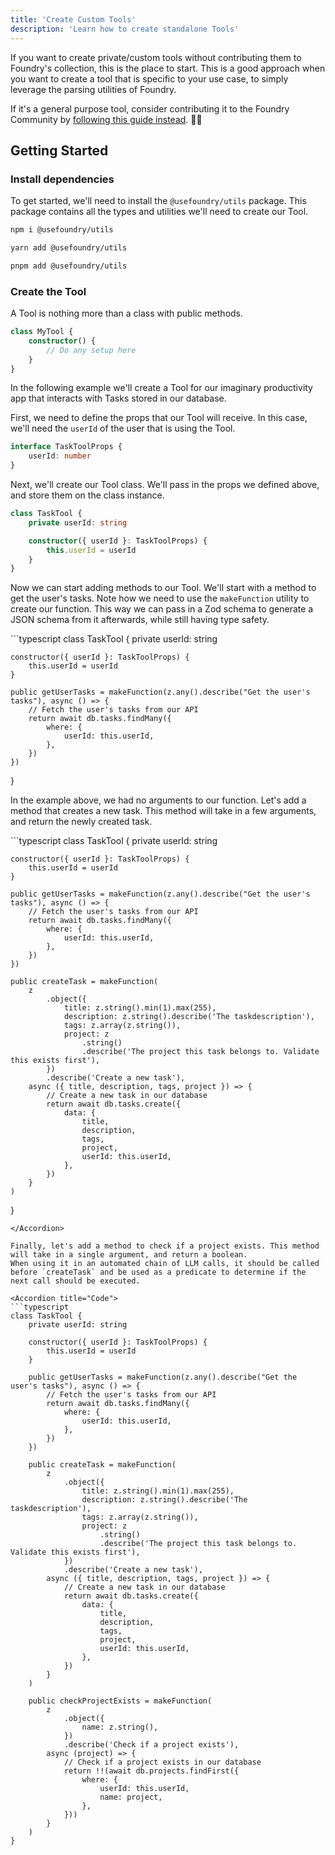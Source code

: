 ```yaml
---
title: 'Create Custom Tools'
description: 'Learn how to create standalone Tools'
---
```


If you want to create private/custom tools without contributing them to Foundry's collection, this is the place to start.
This is a good approach when you want to create a tool that is specific to your use case, to simply leverage the parsing utilities of Foundry.

If it's a general purpose tool, consider contributing it to the Foundry Community by [following this guide instead](/contributing). 🫶🏼

## Getting Started

### Install dependencies

To get started, we'll need to install the `@usefoundry/utils` package. This package contains all the types and utilities we'll need to create our Tool.

<CodeGroup>

```bash npm
npm i @usefoundry/utils
```

```bash yarn
yarn add @usefoundry/utils
```

```bash pnpm
pnpm add @usefoundry/utils
```

</CodeGroup>

### Create the Tool

A Tool is nothing more than a class with public methods.

```typescript
class MyTool {
    constructor() {
        // Do any setup here
    }
}
```

In the following example we'll create a Tool for our imaginary productivity app that interacts with Tasks stored in our database.

First, we need to define the props that our Tool will receive. In this case, we'll need the `userId` of the user that is using the Tool.

```typescript
interface TaskToolProps {
    userId: number
}
```

Next, we'll create our Tool class. We'll pass in the props we defined above, and store them on the class instance.

```typescript
class TaskTool {
    private userId: string

    constructor({ userId }: TaskToolProps) {
        this.userId = userId
    }
}
```

Now we can start adding methods to our Tool. We'll start with a method to get the user's tasks.
Note how we need to use the `makeFunction` utility to create our function. This way we can pass in a Zod schema to generate a JSON schema from it afterwards, while still having type safety.

<Accordion title="Code">
```typescript
class TaskTool {
    private userId: string

    constructor({ userId }: TaskToolProps) {
        this.userId = userId
    }

    public getUserTasks = makeFunction(z.any().describe("Get the user's tasks"), async () => {
        // Fetch the user's tasks from our API
        return await db.tasks.findMany({
            where: {
                userId: this.userId,
            },
        })
    })

}

</Accordion>

In the example above, we had no arguments to our function. Let's add a method that creates a new task. This method will take in a few arguments, and return the newly created task.

<Accordion title="Code">
```typescript
class TaskTool {
    private userId: string

    constructor({ userId }: TaskToolProps) {
        this.userId = userId
    }

    public getUserTasks = makeFunction(z.any().describe("Get the user's tasks"), async () => {
        // Fetch the user's tasks from our API
        return await db.tasks.findMany({
            where: {
                userId: this.userId,
            },
        })
    })

    public createTask = makeFunction(
        z
            .object({
                title: z.string().min(1).max(255),
                description: z.string().describe('The taskdescription'),
                tags: z.array(z.string()),
                project: z
                    .string()
                    .describe('The project this task belongs to. Validate this exists first'),
            })
            .describe('Create a new task'),
        async ({ title, description, tags, project }) => {
            // Create a new task in our database
            return await db.tasks.create({
                data: {
                    title,
                    description,
                    tags,
                    project,
                    userId: this.userId,
                },
            })
        }
    )

}

````
</Accordion>

Finally, let's add a method to check if a project exists. This method will take in a single argument, and return a boolean.
When using it in an automated chain of LLM calls, it should be called before `createTask` and be used as a predicate to determine if the next call should be executed.

<Accordion title="Code">
```typescript
class TaskTool {
    private userId: string

    constructor({ userId }: TaskToolProps) {
        this.userId = userId
    }

    public getUserTasks = makeFunction(z.any().describe("Get the user's tasks"), async () => {
        // Fetch the user's tasks from our API
        return await db.tasks.findMany({
            where: {
                userId: this.userId,
            },
        })
    })

    public createTask = makeFunction(
        z
            .object({
                title: z.string().min(1).max(255),
                description: z.string().describe('The taskdescription'),
                tags: z.array(z.string()),
                project: z
                    .string()
                    .describe('The project this task belongs to. Validate this exists first'),
            })
            .describe('Create a new task'),
        async ({ title, description, tags, project }) => {
            // Create a new task in our database
            return await db.tasks.create({
                data: {
                    title,
                    description,
                    tags,
                    project,
                    userId: this.userId,
                },
            })
        }
    )

    public checkProjectExists = makeFunction(
        z
            .object({
                name: z.string(),
            })
            .describe('Check if a project exists'),
        async (project) => {
            // Check if a project exists in our database
            return !!(await db.projects.findFirst({
                where: {
                    userId: this.userId,
                    name: project,
                },
            }))
        }
    )
}
````

</Accordion>
